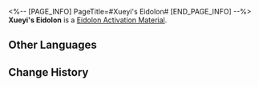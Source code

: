 <%-- [PAGE_INFO]
PageTitle=#Xueyi's Eidolon#
[END_PAGE_INFO] --%>
{{Item Infobox
|id          = 11214
|image       = Item Xueyi's Eidolon.png{{subst:void|<!--$UPLOAD:<<SpriteOutput/ItemFigures/11001.png>-<Item Xueyi's Eidolon.png>-<Item Icons>>-->}}
|type        = Eidolon Activation Material
|invCategory = 
|rarity      = 4
|effect      = 
|description = Material for raising Xueyi's Eidolon Level.
}}
'''Xueyi's Eidolon''' is a [[Eidolon Activation Material]].

==Other Languages==
{{Other Languages
|en   = Xueyi's Eidolon
|zhs  = 【雪衣】的星魂
|zht  = 【雪衣】的星魂
|ja   = 「雪衣」の星魂
|ko   = [설의]의 성혼
|es   = Eidolon de Xueyi
|fr   = Eidolon de Xueyi
|ru   = Эйдолон Сюэи
|th   = Eidolon ของ Xueyi
|vi   = Tinh Hồn Của Xueyi
|de   = Xueyis Eidolon
|id   = Xueyi's Eidolon
|pt   = Eidolon de Xueyi
}}

==Change History==
{{Change History|1.6}}
